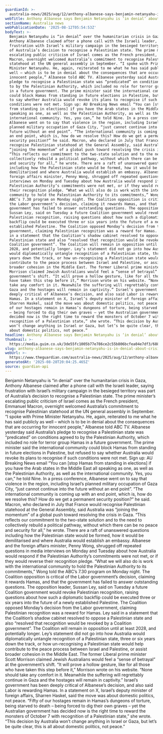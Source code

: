 ```yaml
---
guardianId: >-
  australia-news/2025/aug/12/anthony-albanese-says-benjamin-netanyahu-is-in-denial-about-crisis-in-gaza
webTitle: Anthony Albanese says Benjamin Netanyahu is ‘in denial’ about crisis in Gaza
sectionName: Australia news
webPublicationDate: '2025-08-12T05:54:53Z'
bodyText: >-
  Benjamin Netanyahu is “in denial” over the humanitarian crisis in Gaza,
  Anthony Albanese claimed after a phone call with the Israeli leader, saying
  frustration with Israel’s military campaign in the besieged territory was part
  of Australia’s decision to recognise a Palestinian state. The prime minister’s
  escalating public criticism of Israel comes as the French president, Emmanuel
  Macron, overnight welcomed Australia’s commitment to recognise Palestinian
  statehood at the UN general assembly in September. “I spoke with Prime
  Minister Netanyahu. He, again, reiterated to me what he has said publicly as
  well – which is to be in denial about the consequences that are occurring for
  innocent people,” Albanese told ABC TV. Albanese yesterday said Australia’s
  pledge to recognise a Palestinian state was “predicated” on conditions agreed
  to by the Palestinian Authority, which included no role for terror group Hamas
  in a future government. The prime minister said the international community
  could block Hamas from standing in future elections in Palestine, but refused
  to say whether Australia would revoke its plans to recognise if such
  conditions were not met. Sign up: AU Breaking News email “You can [stop Hamas
  from standing in elections] if you have the Arab states in the Middle East all
  speaking as one, as well as the Palestinian Authority, as well as the
  international community. Yes, you can,” he told Nine. In a press conference,
  Albanese went on to say that violence in the region, including Israel’s
  planned military occupation of Gaza City, “just cannot continue into the
  future without an end point”. “The international community is coming up with
  an end point, which is, how do we resolve this? How do we get a permanent
  security position?” he said. Macron, who declared in July that France would
  recognise Palestinian statehood at the General Assembly, said Australia was
  “joining the momentum” of a global push toward resolving the crisis in Gaza.
  “This reflects our commitment to the two-state solution and to the need to
  collectively rebuild a political pathway, without which there can be no peace
  and security for all,” he wrote. There are a raft of unanswered questions
  including how the Palestinian state would be formed, how it would be
  demilitarised and where Australia would establish an embassy. Albanese and the
  foreign affairs minister, Penny Wong, shrugged off repeated questions in media
  interviews on Monday and Tuesday about how Australia would respond if the
  Palestinian Authority’s commitments were not met, or if they would reverse
  their recognition pledge. “What we will also do is work with the international
  community to hold the Palestinian Authority to its commitments,” Wong told the
  ABC’s 7.30 program on Monday night. The Coalition opposition is critical of
  the Labor government’s decision, claiming it rewards Hamas, and that the
  government has failed to answer outstanding questions. The opposition leader,
  Sussan Ley, said on Tuesday a future Coalition government would revoke
  Palestinian recognition, raising questions about how such a diplomatic
  backflip could be executed three or six years into the future of a newly
  established Palestine. The Coalition opposed Monday’s decision from the Labor
  government, claiming Palestinian recognition was a reward for Hamas. Ley said
  in a statement that the Coalition’s shadow cabinet resolved to oppose a
  Palestinian state and also “resolved that recognition would be revoked by a
  Coalition government”. The Coalition will remain in opposition until at least
  2028, and potentially longer. Ley’s statement did not go into how Australia
  would diplomatically untangle recognition of a Palestinian state, three or six
  years down the track, or how un-recognising a Palestinian state would help
  contribute to the peace process between Israel and Palestine, or assist
  broader cohesion in the Middle East. The former Liberal prime minister Scott
  Morrison claimed Jewish Australians would feel a “sense of betrayal” at the
  government’s shift. “It will prove a hollow gesture, like for all those who
  have taken this step before it,” Morrison wrote on his website. “None should
  take any comfort in it. Meanwhile the suffering will regrettably continue in
  Gaza and the hostages will remain in captivity.” Israel’s government has been
  deeply critical of Albanese’s decision, and also said Labor is rewarding
  Hamas. In a statement on X, Israel’s deputy minister of foreign affairs,
  Sharren Haskel, said the move was about domestic politics, not peace. “Fifty
  of our hostages remain in Hamas’s dungeons of torture, being starved to death
  – being forced to dig their own graves – yet the Australian government has
  decided now is the right time to reward the monsters of October 7 with
  recognition of a Palestinian state,” she wrote. “This decision by Australia
  won’t change anything in Israel or Gaza, but let’s be quite clear, this is all
  about domestic politics, not peace.”
headline: Anthony Albanese says Benjamin Netanyahu is ‘in denial’ about crisis in Gaza
thumbnail: >-
  https://media.guim.co.uk/3de55fc1005b77e786ce2c55b806bcfea04e7df3/688_0_6880_5504/500.jpg
slug: anthony-albanese-says-benjamin-netanyahu-is-in-denial-about-crisis-in-gaza
webUrl: >-
  https://www.theguardian.com/australia-news/2025/aug/12/anthony-albanese-says-benjamin-netanyahu-is-in-denial-about-crisis-in-gaza
generatedAt: '2025-08-28T20:04:25.465Z'
source: guardian-api
---
```

Benjamin Netanyahu is “in denial” over the humanitarian crisis in Gaza, Anthony Albanese claimed after a phone call with the Israeli leader, saying frustration with Israel’s military campaign in the besieged territory was part of Australia’s decision to recognise a Palestinian state. The prime minister’s escalating public criticism of Israel comes as the French president, Emmanuel Macron, overnight welcomed Australia’s commitment to recognise Palestinian statehood at the UN general assembly in September. “I spoke with Prime Minister Netanyahu. He, again, reiterated to me what he has said publicly as well – which is to be in denial about the consequences that are occurring for innocent people,” Albanese told ABC TV. Albanese yesterday said Australia’s pledge to recognise a Palestinian state was “predicated” on conditions agreed to by the Palestinian Authority, which included no role for terror group Hamas in a future government. The prime minister said the international community could block Hamas from standing in future elections in Palestine, but refused to say whether Australia would revoke its plans to recognise if such conditions were not met. Sign up: AU Breaking News email “You can [stop Hamas from standing in elections] if you have the Arab states in the Middle East all speaking as one, as well as the Palestinian Authority, as well as the international community. Yes, you can,” he told Nine. In a press conference, Albanese went on to say that violence in the region, including Israel’s planned military occupation of Gaza City, “just cannot continue into the future without an end point”. “The international community is coming up with an end point, which is, how do we resolve this? How do we get a permanent security position?” he said. Macron, who declared in July that France would recognise Palestinian statehood at the General Assembly, said Australia was “joining the momentum” of a global push toward resolving the crisis in Gaza. “This reflects our commitment to the two-state solution and to the need to collectively rebuild a political pathway, without which there can be no peace and security for all,” he wrote. There are a raft of unanswered questions including how the Palestinian state would be formed, how it would be demilitarised and where Australia would establish an embassy. Albanese and the foreign affairs minister, Penny Wong, shrugged off repeated questions in media interviews on Monday and Tuesday about how Australia would respond if the Palestinian Authority’s commitments were not met, or if they would reverse their recognition pledge. “What we will also do is work with the international community to hold the Palestinian Authority to its commitments,” Wong told the ABC’s 7.30 program on Monday night. The Coalition opposition is critical of the Labor government’s decision, claiming it rewards Hamas, and that the government has failed to answer outstanding questions. The opposition leader, Sussan Ley, said on Tuesday a future Coalition government would revoke Palestinian recognition, raising questions about how such a diplomatic backflip could be executed three or six years into the future of a newly established Palestine. The Coalition opposed Monday’s decision from the Labor government, claiming Palestinian recognition was a reward for Hamas. Ley said in a statement that the Coalition’s shadow cabinet resolved to oppose a Palestinian state and also “resolved that recognition would be revoked by a Coalition government”. The Coalition will remain in opposition until at least 2028, and potentially longer. Ley’s statement did not go into how Australia would diplomatically untangle recognition of a Palestinian state, three or six years down the track, or how un-recognising a Palestinian state would help contribute to the peace process between Israel and Palestine, or assist broader cohesion in the Middle East. The former Liberal prime minister Scott Morrison claimed Jewish Australians would feel a “sense of betrayal” at the government’s shift. “It will prove a hollow gesture, like for all those who have taken this step before it,” Morrison wrote on his website. “None should take any comfort in it. Meanwhile the suffering will regrettably continue in Gaza and the hostages will remain in captivity.” Israel’s government has been deeply critical of Albanese’s decision, and also said Labor is rewarding Hamas. In a statement on X, Israel’s deputy minister of foreign affairs, Sharren Haskel, said the move was about domestic politics, not peace. “Fifty of our hostages remain in Hamas’s dungeons of torture, being starved to death – being forced to dig their own graves – yet the Australian government has decided now is the right time to reward the monsters of October 7 with recognition of a Palestinian state,” she wrote. “This decision by Australia won’t change anything in Israel or Gaza, but let’s be quite clear, this is all about domestic politics, not peace.”

